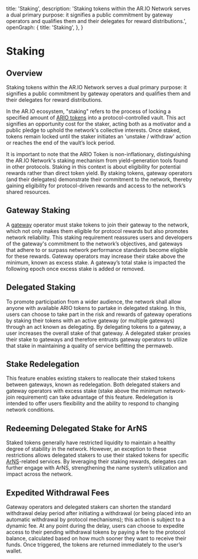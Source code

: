   title: 'Staking',
  description: 'Staking tokens within the AR.IO Network serves a dual primary purpose: it signifies a public commitment by gateway operators and qualifies them and their delegates for reward distributions.',
  openGraph: {
    title: 'Staking',
  },
}


# Staking

## Overview

Staking tokens within the AR.IO Network serves a dual primary purpose: it signifies a public commitment by gateway operators and qualifies them and their delegates for reward distributions. 

In the AR.IO ecosystem, "staking" refers to the process of locking a specified amount of [ARIO tokens](/token) into a protocol-controlled vault. 
This act signifies an opportunity cost for the staker, acting both as a motivator and a public pledge to uphold the network's collective interests. 
Once staked, tokens remain locked until the staker initiates an 'unstake / withdraw' action or reaches the end of the vault’s lock period. 

It is important to note that the ARIO Token is non-inflationary, distinguishing the AR.IO Network's staking mechanism from yield-generation tools found in other protocols. 
Staking in this context is about eligibility for potential rewards rather than direct token yield. 
By staking tokens, gateway operators (and their delegates) demonstrate their commitment to the network, thereby gaining eligibility for protocol-driven rewards and access to the network’s shared resources. 

## Gateway Staking

A [gateway](/gateways) operator must stake tokens to join their gateway to the network, which not only makes them eligible for protocol rewards but also promotes network reliability. 
This staking requirement reassures users and developers of the gateway's commitment to the network’s objectives, and gateways that adhere to or surpass network performance standards become eligible for these rewards. 
Gateway operators may increase their stake above the minimum, known as excess stake. A gateway’s total stake is impacted the following epoch once excess stake is added or removed. 

## Delegated Staking

To promote participation from a wider audience, the network shall allow anyone with available ARIO tokens to partake in delegated staking. 
In this, users can choose to take part in the risk and rewards of gateway operations by staking their tokens with an active gateway (or multiple gateways) through an act known as delegating. 
By delegating tokens to a gateway, a user increases the overall stake of that gateway. 
A delegated staker proxies their stake to gateways and therefore entrusts gateway operators to utilize that stake in maintaining a quality of service befitting the permaweb.  

## Stake Redelegation

This feature enables existing stakers to reallocate their staked tokens between gateways, known as redelegation. 
Both delegated stakers and gateway operators with excess stake (stake above the minimum network-join requirement) can take advantage of this feature. 
Redelegation is intended to offer users flexibility and the ability to respond to changing network conditions. 

## Redeeming Delegated Stake for ArNS

Staked tokens generally have restricted liquidity to maintain a healthy degree of stability in the network. 
However, an exception to these restrictions allows delegated stakers to use their staked tokens for specific [ArNS](/arns)-related services. 
By leveraging their staking rewards, delegates can further engage with ArNS, strengthening the name system’s utilization and impact across the network. 

## Expedited Withdrawal Fees

Gateway operators and delegated stakers can shorten the standard withdrawal delay period after initiating a withdrawal (or being placed into an automatic withdrawal by protocol mechanisms); this action is subject to a dynamic fee. 
At any point during the delay, users can choose to expedite access to their pending withdrawal tokens by paying a fee to the protocol balance, calculated based on how much sooner they want to receive their funds. 
Once triggered, the tokens are returned immediately to the user’s wallet. 